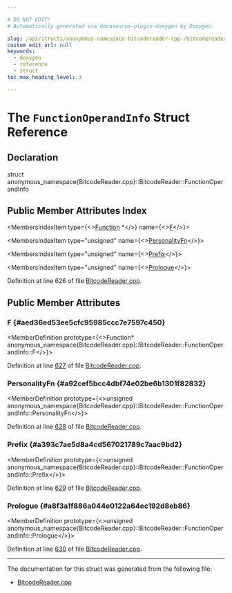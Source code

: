 ```yaml
---

# DO NOT EDIT!
# Automatically generated via docusaurus-plugin-doxygen by Doxygen.

slug: /api/structs/anonymous-namespace-bitcodereader-cpp-/bitcodereader/functionoperandinfo
custom_edit_url: null
keywords:
  - doxygen
  - reference
  - struct
toc_max_heading_level: 3

---
```





# The `FunctionOperandInfo` Struct Reference

<DoxygenPage pluginConfig={pluginConfig}>



## Declaration

<CodeBlock>struct anonymous_namespace{BitcodeReader.cpp}::BitcodeReader::FunctionOperandInfo</CodeBlock>

## Public Member Attributes Index

<MembersIndex>

<MembersIndexItem
  type={<><a href="/docs/api/classes/llvm/function">Function</a> &#42;</>}
  name={<><a href="#aed36ed53ee5cfc95985ccc7e7597c450">F</a></>}>
</MembersIndexItem>

<MembersIndexItem
  type="unsigned"
  name={<><a href="#a92cef5bcc4dbf74e02be6b1301f82832">PersonalityFn</a></>}>
</MembersIndexItem>

<MembersIndexItem
  type="unsigned"
  name={<><a href="#a393c7ae5d8a4cd567021789c7aac9bd2">Prefix</a></>}>
</MembersIndexItem>

<MembersIndexItem
  type="unsigned"
  name={<><a href="#a8f3a1f886a044e0122a64ec192d8eb86">Prologue</a></>}>
</MembersIndexItem>

</MembersIndex>


Definition at line 626 of file <a href="/docs/api/files/lib/lib/bitcode/lib/bitcode/reader/bitcodereader-cpp">BitcodeReader.cpp</a>.

<SectionDefinition>

## Public Member Attributes

### F {#aed36ed53ee5cfc95985ccc7e7597c450}

<MemberDefinition
  prototype={<>Function&#42; anonymous&#95;namespace&#123;BitcodeReader.cpp&#125;::BitcodeReader::FunctionOperandInfo::F</>}>

Definition at line <a href="/docs/api/files/lib/lib/bitcode/lib/bitcode/reader/bitcodereader-cpp/#l00627">627</a> of file <a href="/docs/api/files/lib/lib/bitcode/lib/bitcode/reader/bitcodereader-cpp">BitcodeReader.cpp</a>.
</MemberDefinition>

### PersonalityFn {#a92cef5bcc4dbf74e02be6b1301f82832}

<MemberDefinition
  prototype={<>unsigned anonymous&#95;namespace&#123;BitcodeReader.cpp&#125;::BitcodeReader::FunctionOperandInfo::PersonalityFn</>}>

Definition at line <a href="/docs/api/files/lib/lib/bitcode/lib/bitcode/reader/bitcodereader-cpp/#l00628">628</a> of file <a href="/docs/api/files/lib/lib/bitcode/lib/bitcode/reader/bitcodereader-cpp">BitcodeReader.cpp</a>.
</MemberDefinition>

### Prefix {#a393c7ae5d8a4cd567021789c7aac9bd2}

<MemberDefinition
  prototype={<>unsigned anonymous&#95;namespace&#123;BitcodeReader.cpp&#125;::BitcodeReader::FunctionOperandInfo::Prefix</>}>

Definition at line <a href="/docs/api/files/lib/lib/bitcode/lib/bitcode/reader/bitcodereader-cpp/#l00629">629</a> of file <a href="/docs/api/files/lib/lib/bitcode/lib/bitcode/reader/bitcodereader-cpp">BitcodeReader.cpp</a>.
</MemberDefinition>

### Prologue {#a8f3a1f886a044e0122a64ec192d8eb86}

<MemberDefinition
  prototype={<>unsigned anonymous&#95;namespace&#123;BitcodeReader.cpp&#125;::BitcodeReader::FunctionOperandInfo::Prologue</>}>

Definition at line <a href="/docs/api/files/lib/lib/bitcode/lib/bitcode/reader/bitcodereader-cpp/#l00630">630</a> of file <a href="/docs/api/files/lib/lib/bitcode/lib/bitcode/reader/bitcodereader-cpp">BitcodeReader.cpp</a>.
</MemberDefinition>

</SectionDefinition>

<hr/>

The documentation for this struct was generated from the following file:

<ul>
<li><a href="/docs/api/files/lib/lib/bitcode/lib/bitcode/reader/bitcodereader-cpp">BitcodeReader.cpp</a></li>
</ul>

</DoxygenPage>
